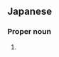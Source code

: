 ==Japanese==
{{ja-kanjitab|浩|太|郎}}

===Proper noun===
{{ja-pos|proper|こうたろう}}

# {{given name|male|lang=ja|sort=こうたろう}}